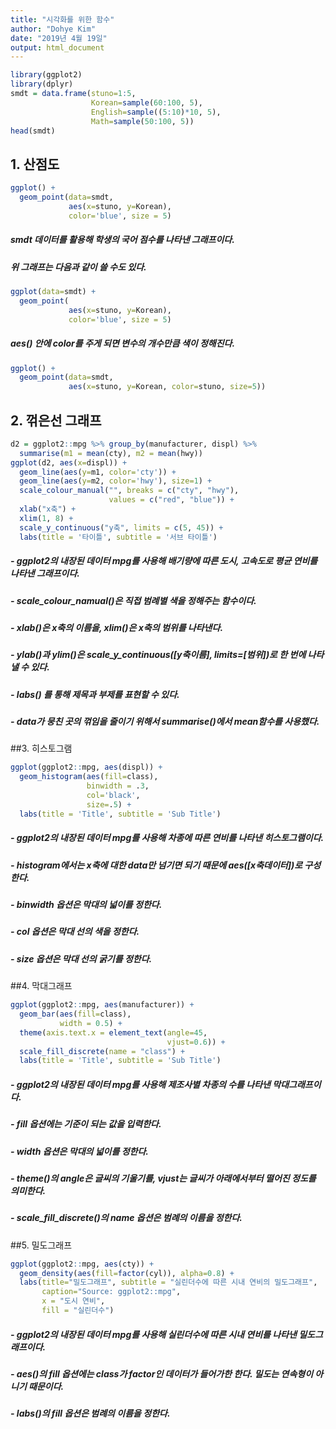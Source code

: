```yaml
---
title: "시각화를 위한 함수"
author: "Dohye Kim"
date: "2019년 4월 19일"
output: html_document
---
```


```r
library(ggplot2)
library(dplyr)
smdt = data.frame(stuno=1:5,
                  Korean=sample(60:100, 5),
                  English=sample((5:10)*10, 5),
                  Math=sample(50:100, 5))
head(smdt)
```

## 1. 산점도
```r
ggplot() +
  geom_point(data=smdt,
             aes(x=stuno, y=Korean),
             color='blue', size = 5)
```

##### smdt 데이터를 활용해 학생의 국어 점수를 나타낸 그래프이다.

##### 위 그래프는 다음과 같이 쓸 수도 있다.

```r
ggplot(data=smdt) +
  geom_point(
             aes(x=stuno, y=Korean),
             color='blue', size = 5)
```

##### aes() 안에 color를 주게 되면 변수의 개수만큼 색이 정해진다.

```r
ggplot() +
  geom_point(data=smdt,
             aes(x=stuno, y=Korean, color=stuno, size=5))
```

## 2. 꺾은선 그래프

```r
d2 = ggplot2::mpg %>% group_by(manufacturer, displ) %>% 
  summarise(m1 = mean(cty), m2 = mean(hwy))
ggplot(d2, aes(x=displ)) + 
  geom_line(aes(y=m1, color='cty')) + 
  geom_line(aes(y=m2, color='hwy'), size=1) +
  scale_colour_manual("", breaks = c("cty", "hwy"),
                      values = c("red", "blue")) +
  xlab("x축") +
  xlim(1, 8) +
  scale_y_continuous("y축", limits = c(5, 45)) +
  labs(title = '타이틀', subtitle = '서브 타이틀') 
```

##### - ggplot2의 내장된 데이터 mpg를 사용해 배기량에 따른 도시, 고속도로 평균 연비를 나타낸 그래프이다.

##### - scale_colour_namual()은 직접 범례별 색을 정해주는 함수이다.

##### - xlab()은 x축의 이름을, xlim()은 x축의 범위를 나타낸다.

##### - ylab()과 ylim()은 scale_y_continuous([y축이름], limits=[범위])로 한 번에 나타낼 수 있다.

##### - labs() 를 통해 제목과 부제를 표현할 수 있다.

##### - data가 뭉친 곳의 꺾임을 줄이기 위해서 summarise()에서 mean함수를 사용했다.

##3. 히스토그램
```r
ggplot(ggplot2::mpg, aes(displ)) +
  geom_histogram(aes(fill=class), 
                 binwidth = .3,     
                 col='black',       
                 size=.5) +         
  labs(title = 'Title', subtitle = 'Sub Title')
```

##### - ggplot2의 내장된 데이터 mpg를 사용해 차종에 따른 연비를 나타낸 히스토그램이다.

##### - histogram에서는 x축에 대한 data만 넘기면 되기 때문에 aes([x축데이터])로 구성한다.

##### - binwidth 옵션은 막대의 넓이를 정한다.

##### - col 옵션은 막대 선의 색을 정한다.

##### - size 옵션은 막대 선의 굵기를 정한다.

##4. 막대그래프
```r
ggplot(ggplot2::mpg, aes(manufacturer)) +
  geom_bar(aes(fill=class), 
           width = 0.5) +
  theme(axis.text.x = element_text(angle=45,       
                                   vjust=0.6)) +   
  scale_fill_discrete(name = "class") +  
  labs(title = 'Title', subtitle = 'Sub Title')
```

##### - ggplot2의 내장된 데이터 mpg를 사용해 제조사별 차종의 수를 나타낸 막대그래프이다.

##### - fill 옵션에는 기준이 되는 값을 입력한다.

##### - width 옵션은 막대의 넓이를 정한다.

##### - theme()의 angle은 글씨의 기울기를, vjust는 글씨가 아래에서부터 떨어진 정도를 의미한다.

##### - scale_fill_discrete()의 name 옵션은 범례의 이름을 정한다.

##5. 밀도그래프
```r
ggplot(ggplot2::mpg, aes(cty)) +
  geom_density(aes(fill=factor(cyl)), alpha=0.8) +
  labs(title="밀도그래프", subtitle = "실린더수에 따른 시내 연비의 밀도그래프",
       caption="Source: ggplot2::mpg",
       x = "도시 연비",
       fill = "실린더수")
```

##### - ggplot2의 내장된 데이터 mpg를 사용해 실린더수에 따른 시내 연비를 나타낸 밀도그래프이다.

##### - aes()의 fill 옵션에는 class가 factor인 데이터가 들어가한 한다. 밀도는 연속형이 아니기 때문이다.

##### - labs()의 fill 옵션은 범례의 이름을 정한다.
